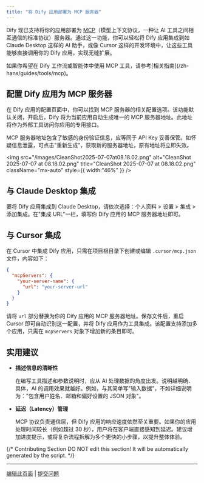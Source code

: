 ```yaml
---
title: "将 Dify 应用部署为 MCP 服务器"
---
```


Dify 现已支持将你的应用部署为 [MCP](https://modelcontextprotocol.io/introduction)（模型上下文协议，一种让 AI 工具之间相互通信的标准协议）服务器。通过这一功能，你可以轻松将 Dify 应用集成到如 Claude Desktop 这样的 AI 助手，或像 Cursor 这样的开发环境中，让这些工具能够直接调用你的 Dify 应用，实现无缝扩展。

<Note>
  如果你希望在 Dify 工作流或智能体中使用 MCP 工具，请参考[相关指南](/zh-hans/guides/tools/mcp)。
</Note>

## 配置 Dify 应用为 MCP 服务器

在 Dify 应用的配置页面中，你可以找到 MCP 服务器的相关配置选项。该功能默认关闭，开启后，Dify 将为当前应用自动生成唯一的 MCP 服务器地址。此地址将作为外部工具访问你应用的专用接口。

<Danger>
  MCP 服务器地址包含了敏感的身份验证信息，应等同于 API Key 妥善保管。如怀疑信息泄露，可点击"重新生成"，获取新的服务器地址，原有地址将立即失效。
</Danger>

<img
  src="/images/CleanShot2025-07-07at08.18.02.png"
  alt="CleanShot 2025-07-07 at 08.18.02.png"
  title="CleanShot 2025-07-07 at 08.18.02.png"
  className="mx-auto"
  style={{ width:"46%" }}
/>

## 与 Claude Desktop 集成

要将 Dify 应用集成到 Claude Desktop，请依次选择：个人资料 > 设置 > 集成 > 添加集成。在"集成 URL"一栏，填写你 Dify 应用的 MCP 服务器地址即可。

## 与 Cursor 集成

在 Cursor 中集成 Dify 应用，只需在项目根目录下创建或编辑 `.cursor/mcp.json` 文件，内容如下：

```json
{
  "mcpServers": {
    "your-server-name": {
      "url": "your-server-url"
    }
  }
}
```

请将 `url` 部分替换为你的 Dify 应用的 MCP 服务器地址。保存文件后，重启 Cursor 即可自动识别这一配置，并将 Dify 应用作为工具集成。该配置支持添加多个应用，只需在 `mcpServers` 对象下增加新的条目即可。

## 实用建议

- **描述信息的清晰性**

  在编写工具描述和参数说明时，应从 AI 处理数据的角度出发。说明越明确、具体，AI 的调用效果就越好。例如，与其简单写"输入数据"，不如详细说明为："包含用户姓名、邮箱和偏好设置的 JSON 对象"。

- **延迟（Latency）管理**

  MCP 协议负责通信层，但 Dify 应用的响应速度依然至关重要。如果你的应用处理时间较长（例如超过 30 秒），用户将在客户端直接感知到延迟。建议增加进度提示，或将复杂流程拆解为多个更快的小步骤，以提升整体体验。

{/*
Contributing Section
DO NOT edit this section!
It will be automatically generated by the script.
*/}

---

[编辑此页面](https://github.com/langgenius/dify-docs/edit/main/zh-hans/guides/application-publishing/publish-mcp.mdx) | [提交问题](https://github.com/langgenius/dify-docs/issues/new?template=docs.yml)

